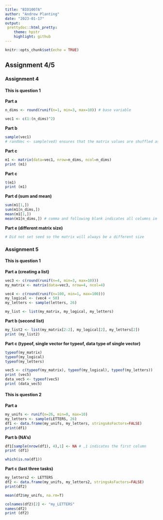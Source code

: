 ```yaml
---
title: "BIO1007A"
author: "Andrew Planting"
date: "2023-01-17"
output: 
 prettydoc::html_pretty:
    theme: hpstr
    highlight: github
---
```


```r
knitr::opts_chunk$set(echo = TRUE)
```

## Assignment 4/5


### Assignment 4
#### This is question 1

**Part a**
``` r
n_dims <- round(runif(n=1, min=3, max=10)) # base variable 

vec1 <- c(1:(n_dims)^2)
```

**Part b **
``` r
sample(vec1)
# randVec <- sample(ved) ensures that the matrix values are shuffled as well
```

**Part c**
``` r
m1 <- matrix(data=vec1, nrow=n_dims, ncol=n_dims)
print (m1)
```
**Part c**
``` r
t(m1)
print (m1)
```
**Part d (sum and mean) **
``` r
sum(m1[1,])
sum(m1[n_dims,])
mean(m1[1,])
mean(m1[n_dims,]) # comma and following blank indicates all columns in that row 
```

**Part e (different matrix size)** 
```` r
# Did not set seed so the matrix will always be a different size 
````

### Assignment 5 ###

#### This is question 1

**Part a (creating a list)**
``` r
vec3 <- c(round(runif(n=4, min=3, max=10)))
my_matrix <- matrix(data=vec3, nrow=4, ncol=4)

vec4 <- c(round(runif(n=100, min=1, max=100)))
my_logical <- (vec4 < 50)
my_letters <- sample(letters, 26)

my_list <- list(my_matrix, my_logical, my_letters) 
```

**Part b (second list)**
``` r
my_list2 <- list(my_matrix[2:2], my_logical[2], my_letters[2])
print (my_list2)
```

**Part c (typeof, single vector for typeof, data type of single vector)**
``` r
typeof(my_matrix)
typeof(my_logical)
typeof(my_letters)

vec5 <- c(typeof(my_matrix), typeof(my_logical), typeof(my_letters))
print (vec5)
data_vec5 <- typeof(vec5)
print (data_vec5)
```

#### This is question 2
**Part a**
``` r
my_unifs <- runif(n=26, min=0, max=10)
my_letters <- sample(LETTERS, 26)
df1 <- data.frame(my_unifs, my_letters, stringsAsFactors=FALSE)
print(df1)

```

**Part b (NA's)**
``` r
df1[sample(nrow(df1), 4),1] <- NA # ,1 indicates the first column 
print (df1)

which(is.na(df1))
```

**Part c (last three tasks)**
```r
my_letters2 <- LETTERS
df2 <- data.frame(my_unifs, my_letters2, stringsAsFactors=FALSE)
print(df2)

mean(df2$my_unifs, na.rm=T)

colnames(df2)[2] <- "my_LETTERS"
names(df2)
print (df2)
```